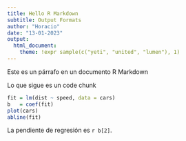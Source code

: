 ```yaml
---
title: Hello R Markdown
subtitle: Output Formats
author: "Horacio"
date: "13-01-2023"
output:
  html_document:
    theme: !expr sample(c("yeti", "united", "lumen"), 1)
---
```


Este es un párrafo en un documento R Markdown

Lo que sigue es un code chunk

```r
fit = lm(dist ~ speed, data = cars)
b   = coef(fit)
plot(cars)
abline(fit)
```

La pendiente de regresión es `r b[2]`.


